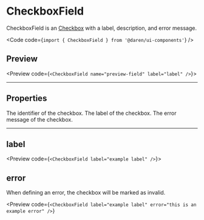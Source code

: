 
# CheckboxField

CheckboxField is an [Checkbox](/checkbox) with a label, description, and error
message.

<Code code={`import { CheckboxField } from '@daren/ui-components'`} />

## Preview

<Preview code={`<CheckboxField name="preview-field" label="label" />`}>
  <div className="space-y-2">
    <CheckboxField name="preview-field" label="label" />
  </div>
</Preview>

---

## Properties

<Properties>
  <Property name="name" type="string" required>
    The identifier of the checkbox.
  </Property>
  <Property name="label" type="string">
    The label of the checkbox.
  </Property>
  <Property name="error" type="string">
    The error message of the checkbox.
  </Property>
</Properties>

---

## label

<Preview code={`<CheckboxField label="example label" />`}>
  <div className="space-y-2">
    <CheckboxField label="example label" />
  </div>
</Preview>

## error

When defining an error, the checkbox will be marked as invalid.

<Preview
  code={`<CheckboxField label="example label" error="this is an example error" />`}
>
  <div className="space-y-2">
    <CheckboxField label="example label" error="this is an example error" />
  </div>
</Preview>

